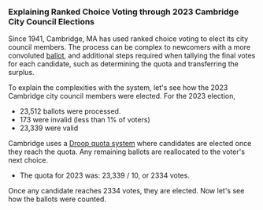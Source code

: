 ### Explaining Ranked Choice Voting through 2023 Cambridge City Council Elections

Since 1941, Cambridge, MA has used ranked choice voting to elect its city council members. The process can be complex to newcomers with a more convoluted [ballot](https://drive.google.com/file/d/1wxHv6vzkclASTKdY1Qgl9CFfO1qREcy7/view), and additional steps required when tallying the final votes for each candidate, such as determining the quota and transferring the surplus.

To explain the complexities with the system, let's see how the 2023 Cambridge city council members were elected. For the 2023 election,

- 23,512 ballots were processed.
- 173 were invalid (less than 1% of voters)
- 23,339 were valid

Cambridge uses a [Droop quota system](https://en.wikipedia.org/wiki/Droop_quota) where candidates are elected once they reach the quota. Any remaining ballots are reallocated to the voter's next choice.

- The quota for 2023 was: 23,339 / 10, or 2334 votes.

Once any candidate reaches 2334 votes, they are elected. Now let's see how the ballots were counted.
